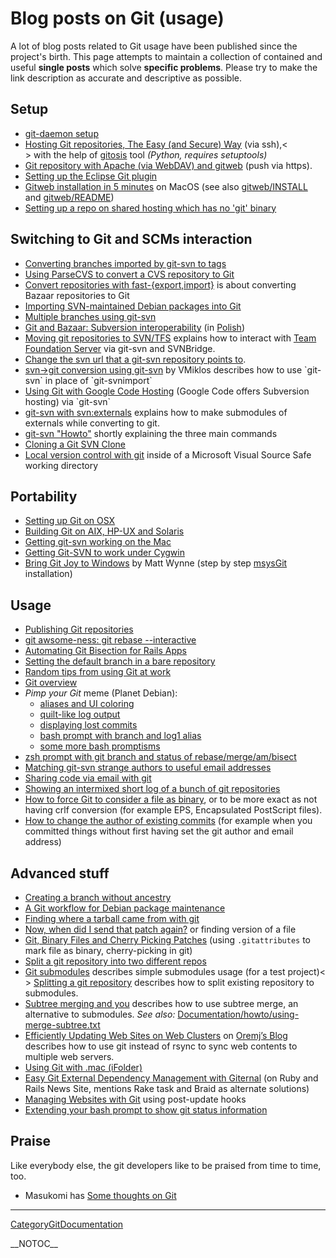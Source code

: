 = Blog posts on Git (usage) =

A lot of blog posts related to Git usage have been published since the project's birth. This page attempts to maintain a collection of contained and useful <b>single posts</b> which solve <b>specific problems</b>. Please try to make the link description as accurate and descriptive as possible.

== Setup ==

* [[http://www.itp.tuwien.ac.at/~mattems/blog/2006/07/17#git_server_setup|git-daemon setup]]
* [[http://scie.nti.st/2007/11/14/hosting-git-repositories-the-easy-and-secure-way|Hosting Git repositories, The Easy (and Secure) Way]] (via ssh),<<BR>> with the help of [[http://eagain.net/gitweb/?p=gitosis.git|gitosis]] tool <i>(Python, requires setuptools)</i>
* [[http://kaeso.wordpress.com/2008/02/02/git-repository-with-apache-via-webdav-and-gitweb/|Git repository with Apache (via WebDAV) and gitweb]] (push via https).
* [[http://cho.hapgoods.com/wordpress/?p=159|Setting up the Eclipse Git plugin]]
* [[http://www.thread-pool.com/2008/11/15/gitweb-installation-in-5-minutes/|Gitweb installation in 5 minutes]] on MacOS (see also [[http://repo.or.cz/w/git.git/:/gitweb/INSTALL|gitweb/INSTALL]] and [[http://repo.or.cz/w/git.git/:/gitweb/README|gitweb/README]])
* [[http://www.pie.geek.nz/wiki/git-repo-on-shared-hosting-with-no-git.html|Setting up a repo on shared hosting which has no 'git' binary]]

== Switching to Git and SCMs interaction ==

* [[http://ze-dinosaur.livejournal.com/18564.html|Converting branches imported by git-svn to tags]]
* [[http://www.softwolves.pp.se/blog/2007-09-13|Using ParseCVS to convert a CVS repository to Git]]
* [[http://blogs.igalia.com/aperez/?p=22|Convert repositories with fast-{export,import}]] is about converting Bazaar repositories to Git
* [[http://blog.madduck.net/debian/2007.10.07_converting-a-package-to-git|Importing SVN-maintained Debian packages into Git]]
* [[http://www.dmo.ca/blog/20070608113513|Multiple branches using git-svn]]
* [[http://info.wsisiz.edu.pl/~blizinsk/git-bzr.html|Git and Bazaar: Subversion interoperability]] (in [[http://info.wsisiz.edu.pl/~blizinsk/git-bzr.pl.html|Polish]])
* [[http://blog.paulbetts.org/index.php/2007/12/02/moving-git-repositories-to-svntfs/|Moving git repositories to SVN/TFS]] explains how to interact with [[WikiPedia:Team_Foundation_Server|Team Foundation Server]] via git-svn and SVNBridge.
* [[http://duncan.mac-vicar.com/blog/archives/282|Change the svn url that a git-svn repository points to]].
* [[http://blogs.frugalware.org/vmiklos/2007/12/09/p320|svn->git conversion using git-svn]] by VMiklos describes how to use `git-svn` in place of `git-svnimport`
* [[http://quirkygba.blogspot.com/2007/10/using-git-with-google-code-hosting.html|Using Git with Google Code Hosting]] (Google Code offers Subversion hosting) via `git-svn`
* [[http://blog.alieniloquent.com/2008/03/08/git-svn-with-svnexternals/|git-svn with svn:externals]] explains how to make submodules of externals while converting to git.
* [[http://blogs.frugalware.org/vmiklos/2007/09/07/p300|git-svn "Howto"]] shortly explaining the three main commands
* [[http://subtlegradient.com/articles/2008/04/22/cloning-a-git-svn-clone|Cloning a Git SVN Clone]]
* [[http://blog.ultranurd.net/2009/01/21/local-version-control-with-git/|Local version control with git]] inside of a Microsoft Visual Source Safe working directory

== Portability ==

* [[http://www.dekorte.com/blog/blog.cgi?do=item&id=2539|Setting up Git on OSX]]
* [[http://unixsadm.blogspot.com/2008/03/porting-git-to-hp-ux-pa-risc-and-aix.html|Building Git on AIX, HP-UX and Solaris]]
* [[http://speirs.org/2007/07/22/getting-git-svn-working-on-the-mac/|Getting git-svn working on the Mac]]
* [[http://rip747.wordpress.com/2008/09/04/getting-git-svn-to-work-under-cygwin/|Getting Git-SVN to work under Cygwin]]
* [[http://blog.mattwynne.net/2008/09/13/bring-git-joy-to-windows/|Bring Git Joy to Windows]] by Matt Wynne (step by step [[http://code.google.com/p/msysgit|msysGit]] installation)

== Usage ==

* [[http://blog.madduck.net/vcs/2007.07.11_publishing-git-repositories|Publishing Git repositories]]
* [[http://blog.madism.org/index.php/2007/09/09/138-git-awsome-ness-git-rebase-interactive|git awsome-ness: git rebase --interactive]]
* [[http://www.rockstarprogrammer.org/post/2008/sep/25/automating-git-bisection-rails-apps/|Automating Git Bisection for Rails Apps]]
* [[http://feeding.cloud.geek.nz/2008/12/setting-default-git-branch-in-bare.html|Setting the default branch in a bare repository]]
* [[http://mirror.dabase.com/e/09018/|Random tips from using Git at work]]
* [[http://blog.interlinked.org/tutorials/git.html|Git overview]]
* <i>Pimp your Git</i> meme (Planet Debian):
** [[http://upsilon.cc/~zack/blog/posts/2008/12/git_tips:_coloring_and_aliases/|aliases and UI coloring]]
** [[http://blog.orebokech.com/2008/12/pimp-your-git-meme.html|quilt-like log output]]
** [[http://feeding.cloud.geek.nz/2008/12/recovering-lost-git-commits.html|displaying lost commits]]
** [[http://log.damog.net/2008/12/two-git-tips/|bash prompt with branch and log1 alias]]
** [[http://gwolf.org/node/1874|some more bash promptisms]]
* [[http://www.jukie.net/~bart/blog/zsh-git-prompt|zsh prompt with git branch and status of rebase/merge/am/bisect]]
* [[http://triptico.com/notes/8d4510bb.html|Matching git-svn strange authors to useful email addresses]]
* [[http://triptico.com/notes/736c3681.html|Sharing code via email with git]]
* [[http://triptico.com/notes/a2826177.html|Showing an intermixed short log of a bunch of git repositories]]
* [[http://www.dont-panic.cc/capi/2009/02/16/how-to-force-git-to-consider-a-file-as-binary/|How to force Git to consider a file as binary]], or to be more exact as not having crlf conversion (for example EPS, Encapsulated PostScript files).
* [[http://www.coffee.geek.nz/how-change-author-git.html|How to change the author of existing commits]] (for example when you committed things without first having set the git author and email address)

== Advanced stuff ==

* [[http://blog.madduck.net/vcs/2007.07.11_creating-a-git-branch-without-ancestry|Creating a branch without ancestry]]
* [[http://blog.madduck.net/debian/2007.10.03_packaging-with-git|A Git workflow for Debian package maintenance]]
* [[http://web.glandium.org/blog/?p=146|Finding where a tarball came from with git]]
* [[http://www.dmo.ca/blog/git-saves-me-pain-again|Now, when did I send that patch again?]] or finding version of a file
* [[http://www.bluishcoder.co.nz/2007/09/git-binary-files-and-cherry-picking.html|Git, Binary Files and Cherry Picking Patches]] (using <code><nowiki>.gitattributes</nowiki></code> to mark file as binary, cherry-picking in git)
* [[http://loupgaroublond.blogspot.com/2007/12/how-to-split-repository-in-git.html|Split a git repository into two different repos]]
* [[http://www.ishlif.org/blog/linux/git-submodules/|Git submodules]] describes simple submodules usage (for a test project)<<BR>> [[http://www.ishlif.org/blog/linux/splitting-a-git-repository/|Splitting a git repository]] describes how to split existing repository to submodules.
* [[http://blog.nuclearsquid.com/writings/subtree-merging-and-you|Subtree merging and you]] describes how to use subtree merge, an alternative to submodules. <i>See also:</i> [[http://www.kernel.org/pub/software/scm/git/docs/howto/using-merge-subtree.txt|Documentation/howto/using-merge-subtree.txt]]
* [[http://blog.mozilla.com/oremj/2008/03/14/efficiently-updating-web-sites-on-web-clusters/|Efficiently Updating Web Sites on Web Clusters]] on [[http://blog.mozilla.com/oremj/|Oremj’s Blog]] describes how to use git instead of rsync to sync web contents to multiple web servers.
* [[http://www.cimgf.com/2008/03/18/git-and-mac-a-match-made-in-purgatory/|Using Git with .mac (iFolder)]]
* [[http://www.rubyinside.com/giternal-easy-git-external-dependency-management-1322.html|Easy Git External Dependency Management with Giternal]] (on Ruby and Rails News Site, mentions Rake task and Braid as alternate solutions)
* [[http://jblevins.org/log/tools/managing-websites-with-git|Managing Websites with Git]] using post-update hooks
* [[http://gwolf.org/node/1874|Extending your bash prompt to show git status information]]

== Praise ==

Like everybody else, the git developers like to be praised from time to time, too.

* Masukomi has [[http://weblog.masukomi.org/2008/2/4/some-thoughts-about-git|Some thoughts on Git]]
----
[[CategoryGitDocumentation]]

__NOTOC__